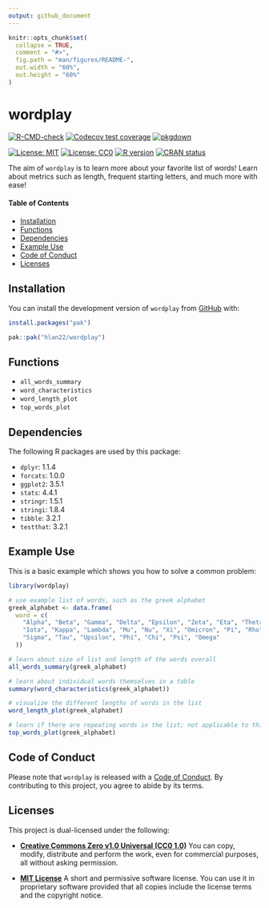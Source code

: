 ```yaml
---
output: github_document
---
```


<!-- README.md is generated from README.Rmd. Please edit that file -->

```r
knitr::opts_chunk$set(
  collapse = TRUE,
  comment = "#>",
  fig.path = "man/figures/README-",
  out.width = "60%",
  out.height = "60%"
)
```

# wordplay

<!-- badges: start -->
[![R-CMD-check](https://github.com/hlan22/wordplay/actions/workflows/R-CMD-check.yaml/badge.svg)](https://github.com/hlan22/wordplay/actions/workflows/R-CMD-check.yaml)
[![Codecov test coverage](https://codecov.io/gh/hlan22/wordplay/graph/badge.svg)](https://app.codecov.io/gh/hlan22/wordplay)
[![pkgdown](https://github.com/hlan22/wordplay/actions/workflows/pkgdown.yaml/badge.svg)](https://hlan22.github.io/wordplay/)

[![License: MIT](https://img.shields.io/badge/License-MIT-yellow.svg)](https://opensource.org/licenses/MIT)
[![License: CC0](https://img.shields.io/badge/License-CC0-lightgrey.svg)](https://creativecommons.org/publicdomain/zero/1.0/)
[![R version](https://img.shields.io/badge/R-%3E%3D4.0.0-blue)](https://github.com/hlan22/wordplay/blob/main/DESCRIPTION)
<!-- [![Dev version](https://img.shields.io/badge/dev%20version-1.0.0-brightgreen)](https://github.com/hlan22/wordplay) -->
[![CRAN status](https://www.r-pkg.org/badges/version/wordplay)](https://CRAN.R-project.org/package=wordplay)
<!-- badges: end -->

The aim of `wordplay` is to learn more about your favorite list of words! 
Learn about metrics such as length, frequent starting letters, and much more with ease!

#### Table of Contents

* [Installation](#installation)
* [Functions](#functions)
* [Dependencies](#dependencies)
* [Example Use](#example-use)
* [Code of Conduct](#code-of-conduct)
* [Licenses](#licenses)

## Installation

You can install the development version of `wordplay` from [GitHub](https://github.com/) with:

``` r
install.packages("pak")

pak::pak("hlan22/wordplay")
```

## Functions

* `all_words_summary`
* `word_characteristics`
* `word_length_plot`
* `top_words_plot`

## Dependencies

The following R packages are used by this package:

* `dplyr`: 1.1.4
* `forcats`: 1.0.0
* `ggplot2`: 3.5.1
* `stats`: 4.4.1
* `stringr`: 1.5.1
* `stringi`: 1.8.4
* `tibble`: 3.2.1
* `testthat`: 3.2.1

## Example Use

This is a basic example which shows you how to solve a common problem:

```r

library(wordplay)

# use example list of words, such as the greek alphabet
greek_alphabet <- data.frame(
  word = c(
    "Alpha", "Beta", "Gamma", "Delta", "Epsilon", "Zeta", "Eta", "Theta",
    "Iota", "Kappa", "Lambda", "Mu", "Nu", "Xi", "Omicron", "Pi", "Rho",
    "Sigma", "Tau", "Upsilon", "Phi", "Chi", "Psi", "Omega"
  ))

# learn about size of list and length of the words overall
all_words_summary(greek_alphabet)

# learn about individual words themselves in a table
summary(word_characteristics(greek_alphabet))

# visualize the different lengths of words in the list
word_length_plot(greek_alphabet)

# learn if there are repeating words in the list; not applicable to this example
top_words_plot(greek_alphabet)
```


## Code of Conduct

Please note that `wordplay` is released with a [Code of Conduct](https://hlan22.github.io/wordplay/CODE_OF_CONDUCT.md). 
By contributing to this project, you agree to abide by its terms.

## Licenses

This project is dual-licensed under the following:

- **[Creative Commons Zero v1.0 Universal (CC0 1.0)](https://creativecommons.org/publicdomain/zero/1.0/)** You can copy, modify, distribute and perform the work, even for commercial purposes, all without asking permission.

- **[MIT License](LICENSE-MIT.md)** A short and permissive software license. You can use it in proprietary software provided that all copies include the license terms and the copyright notice.
  

